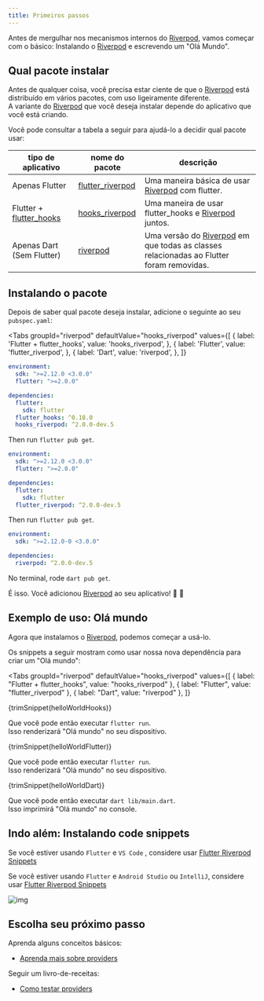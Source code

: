 ```yaml
---
title: Primeiros passos
---
```



Antes de mergulhar nos mecanismos internos do [Riverpod], vamos começar com o básico:
Instalando o [Riverpod] e escrevendo um "Olá Mundo".

## Qual pacote instalar

Antes de qualquer coisa, você precisa estar ciente de que o [Riverpod] está distribuído em vários pacotes, com uso ligeiramente diferente.  
A variante do [Riverpod] que você deseja instalar depende do aplicativo que você está criando.

Você pode consultar a tabela a seguir para ajudá-lo a decidir qual pacote usar:

| tipo de aplicativo        | nome do pacote                                                                     | descrição                                                                                |
| ------------------------- | ---------------------------------------------------------------------------------- | ---------------------------------------------------------------------------------------- |
| Apenas Flutter            | [flutter_riverpod]                                                                 | Uma maneira básica de usar [Riverpod] com flutter.                                       |
| Flutter + [flutter_hooks] | [hooks_riverpod]                                                                   | Uma maneira de usar flutter_hooks e [Riverpod] juntos.                                   |
| Apenas Dart (Sem Flutter) | [riverpod](https://github.com/rrousselGit/river_pod/tree/master/packages/riverpod) | Uma versão do [Riverpod] em que todas as classes relacionadas ao Flutter foram removidas.|

## Instalando o pacote

Depois de saber qual pacote deseja instalar, adicione o seguinte ao seu `pubspec.yaml`:

<Tabs
  groupId="riverpod"
  defaultValue="hooks_riverpod"
  values={[
    { label: 'Flutter + flutter_hooks', value: 'hooks_riverpod', },
    { label: 'Flutter', value: 'flutter_riverpod', },
    { label: 'Dart', value: 'riverpod', },
  ]}
>
<TabItem value="hooks_riverpod">

```yaml title="pubspec.yaml"
environment:
  sdk: ">=2.12.0 <3.0.0"
  flutter: ">=2.0.0"

dependencies:
  flutter:
    sdk: flutter
  flutter_hooks: ^0.18.0
  hooks_riverpod: ^2.0.0-dev.5
```

Then run `flutter pub get`.

</TabItem>
<TabItem value="flutter_riverpod">

```yaml title="pubspec.yaml"
environment:
  sdk: ">=2.12.0 <3.0.0"
  flutter: ">=2.0.0"

dependencies:
  flutter:
    sdk: flutter
  flutter_riverpod: ^2.0.0-dev.5
```

Then run `flutter pub get`.

</TabItem>
<TabItem value="riverpod">

```yaml title="pubspec.yaml"
environment:
  sdk: ">=2.12.0-0 <3.0.0"

dependencies:
  riverpod: ^2.0.0-dev.5
```

No terminal, rode  `dart pub get`.

</TabItem>
</Tabs>

É isso. Você adicionou [Riverpod] ao seu aplicativo!  🥳  🤩 

## Exemplo de uso: Olá mundo

Agora que instalamos o [Riverpod], podemos começar a usá-lo.

Os snippets a seguir mostram como usar nossa nova dependência para criar um "Olá mundo":


<Tabs
  groupId="riverpod"
  defaultValue="hooks_riverpod"
  values={[
    { label: "Flutter + flutter_hooks", value: "hooks_riverpod" },
    { label: "Flutter", value: "flutter_riverpod" },
    { label: "Dart", value: "riverpod" },
  ]}
>
<TabItem value="hooks_riverpod">

<CodeBlock title="lib/main.dart">{trimSnippet(helloWorldHooks)}</CodeBlock>

Que você pode então executar `flutter run`.  
Isso renderizará "Olá mundo" no seu dispositivo.

</TabItem>
<TabItem value="flutter_riverpod">

<CodeBlock title="lib/main.dart">{trimSnippet(helloWorldFlutter)}</CodeBlock>

Que você pode então executar `flutter run`.  
Isso renderizará "Olá mundo" no seu dispositivo.

</TabItem>
<TabItem value="riverpod">

<CodeBlock title="lib/main.dart">{trimSnippet(helloWorldDart)}</CodeBlock>

Que você pode então executar `dart lib/main.dart`.  
Isso imprimirá "Olá mundo" no console.

</TabItem>
</Tabs>

## Indo além: Instalando code snippets

Se você estiver usando `Flutter` e `VS Code` , considere usar [Flutter Riverpod Snippets](https://marketplace.visualstudio.com/items?itemName=robert-brunhage.flutter-riverpod-snippets)

Se você estiver usando `Flutter` e `Android Studio` ou `IntelliJ`, considere usar [Flutter Riverpod Snippets](https://plugins.jetbrains.com/plugin/14641-flutter-riverpod-snippets)

![img](/img/snippets/greetingProvider.gif)

## Escolha seu próximo passo

Aprenda alguns conceitos básicos:

- [Aprenda mais sobre providers](/docs/concepts/providers)

Seguir um livro-de-receitas:

- [Como testar providers](/docs/cookbooks/testing)

[riverpod]: https://github.com/rrousselgit/river_pod
[hooks_riverpod]: https://pub.dev/packages/hooks_riverpod
[flutter_riverpod]: https://pub.dev/packages/flutter_riverpod
[flutter_hooks]: https://github.com/rrousselGit/flutter_hooks
